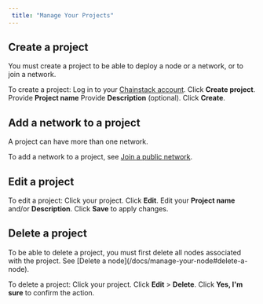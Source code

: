 ```yaml
---
 title: "Manage Your Projects"
---
```


 ## Create a project

 You must create a <Tooltip tip="A project organizes your blockchain networks and nodes.">project</Tooltip> to be able to deploy a node or a network, or to join a network.

 To create a project:
 <Steps>
   <Step>
     Log in to your [Chainstack account](https://console.chainstack.com/).
   </Step>
   <Step>
     Click **Create project**.
   </Step>
   <Step>
     Provide **Project name**
   </Step>
   <Step>
     Provide **Description** (optional).
   </Step>
   <Step>
     Click **Create**.
   </Step>
 </Steps>

 ## Add a network to a project

 A <Tooltip tip="A project organizes your blockchain networks and nodes.">project</Tooltip> can have more than one network.

 To add a network to a project, see [Join a public network](/docs/manage-your-networks#join-a-public-network).

 ## Edit a project

 To edit a project:
 <Steps>
   <Step>
     Click your project.
   </Step>
   <Step>
     Click **Edit**.
   </Step>
   <Step>
     Edit your **Project name** and/or **Description**.
   </Step>
   <Step>
     Click **Save** to apply changes.
   </Step>
 </Steps>

 ## Delete a project

 <Warning>
   To be able to delete a project, you must first delete all nodes associated with the project. See [Delete a node](/docs/manage-your-node#delete-a-node).
 </Warning>

 To delete a project:
 <Steps>
   <Step>
     Click your project.
   </Step>
   <Step>
     Click **Edit** > **Delete**.
   </Step>
   <Step>
     Click **Yes, I'm sure** to confirm the action.
   </Step>
 </Steps>
